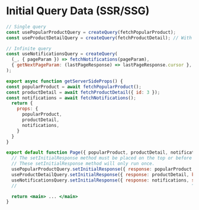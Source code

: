 # Initial Query Data (SSR/SSG)

```jsx
// Single query
const usePopularProductQuery = createQuery(fetchPopularProduct);
const useProductDetailQuery = createQuery(fetchProductDetail); // With dynamic param

// Infinite query
const useNotificationsQuery = createQuery(
  (_, { pageParam }) => fetchNotifications(pageParam),
  { getNextPageParam: (lastPageResponse) => lastPageResponse.cursor },
);

export async function getServerSideProps() {
const popularProduct = await fetchPopularProduct();
const productDetail = await fetchProductDetail({ id: 3 });
const notifications = await fetchNotifications();
  return {
    props: {
      popularProduct,
      productDetail,
      notifications,
    }
  }
}

export default function Page({ popularProduct, productDetail, notifications }) {
  // The setInitialResponse method must be placed on the top or before any component subscribe to the query.
  // These setInitialResponse method will only run once.
  usePopularProductQuery.setInitialResponse({ response: popularProduct });
  useProductDetailQuery.setInitialResponse({ response: productDetail, key: { id: 3 } });
  useNotificationsQuery.setInitialResponse({ response: notifications, skipRevalidation: true });
  //                                                                  ^if we don't want to revalidate on client-side

  return <main> ... </main>
}
```
